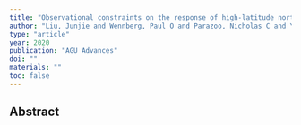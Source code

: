 ```yaml
---
title: "Observational constraints on the response of high-latitude northern forests to warming"
author: "Liu, Junjie and Wennberg, Paul O and Parazoo, Nicholas C and Yin, Yi and Frankenberg, Christian"
type: "article"
year: 2020
publication: "AGU Advances"
doi: ""
materials: ""
toc: false
---
```


## Abstract

